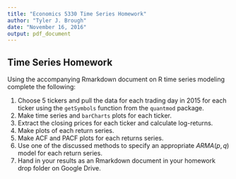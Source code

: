 ---
title: "Economics 5330 Time Series Homework"
author: "Tyler J. Brough"
date: "November 16, 2016"
output: pdf_document
---

## Time Series Homework

Using the accompanying Rmarkdown document on R time series modeling complete the following:

1. Choose 5 tickers and pull the data for each trading day in 2015 for each ticker using the `getSymbols` function from the `quantmod` package.
2. Make time series and `barCharts` plots for each ticker.
3. Extract the closing prices for each ticker and calculate log-returns.
4. Make plots of each return series. 
5. Make ACF and PACF plots for each returns series.
6. Use one of the discussed methods to specify an appropriate $ARMA(p,q)$ model for each return series. 
7. Hand in your results as an Rmarkdown document in your homework drop folder on Google Drive.
